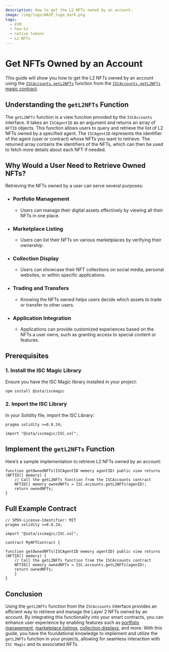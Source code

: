 ```yaml
---
description: How to get the L2 NFTs owned by an account.
image: /img/logo/WASP_logo_dark.png
tags:
  - EVM
  - how-to
  - native tokens
  - L2 NFTs
---
```


# Get NFTs Owned by an Account

This guide will show you how to get the L2 NFTs owned by an account using the [`ISCAccounts.getL2NFTs`](../../../reference/magic-contract/ISCAccounts.md#getl2nfts) function from the [`ISCAccounts.getL2NFTs`](../../../reference/magic-contract/ISCAccounts.md) [magic contract](../../../reference/magic-contract/introduction.md).

<GetNftMetadata />

## Understanding the `getL2NFTs` Function

The `getL2NFTs` function is a view function provided by the `ISCAccounts` interface. It takes an `ISCAgentID` as an argument and returns an array of `NFTID` objects. This function allows users to query and retrieve the list of L2 NFTs owned by a specified agent. The `ISCAgentID` represents the identifier of the agent (user or contract) whose NFTs you want to retrieve. The returned array contains the identifiers of the NFTs, which can then be used to fetch more details about each NFT if needed.

## Why Would a User Need to Retrieve Owned NFTs?

Retrieving the NFTs owned by a user can serve several purposes:

- ### Portfolio Management

  - Users can manage their digital assets effectively by viewing all their NFTs in one place.

- ### Marketplace Listing

  - Users can list their NFTs on various marketplaces by verifying their ownership.

- ### Collection Display

  - Users can showcase their NFT collections on social media, personal websites, or within specific applications.

- ### Trading and Transfers

  - Knowing the NFTs owned helps users decide which assets to trade or transfer to other users.

- ### Application Integration

  - Applications can provide customized experiences based on the NFTs a user owns, such as granting access to special content or features.

## Prerequisites

### 1. Install the ISC Magic Library

   Ensure you have the ISC Magic library installed in your project:

   ```bash
   npm install @iota/iscmagic
   ```

### 2. Import the ISC Library

   In your Solidity file, import the ISC Library:

   ```solidity
   pragma solidity >=0.8.24;

   import "@iota/iscmagic/ISC.sol";
   ```

## Implement the `getL2NFTs` Function

Here’s a sample implementation to retrieve L2 NFTs owned by an account:

```solidity
function getOwnedNFTs(ISCAgentID memory agentID) public view returns (NFTID[] memory) {
    // Call the getL2NFTs function from the ISCAccounts contract
    NFTID[] memory ownedNFTs = ISC.accounts.getL2NFTs(agenID);
    return ownedNFTs;
}
```

## Full Example Contract

```solidity
// SPDX-License-Identifier: MIT
pragma solidity >=0.8.24;

import "@iota/iscmagic/ISC.sol";

contract MyNFTContract {

function getOwnedNFTs(ISCAgentID memory agentID) public view returns (NFTID[] memory) {
    // Call the getL2NFTs function from the ISCAccounts contract
    NFTID[] memory ownedNFTs = ISC.accounts.getL2NFTs(agenID);
    return ownedNFTs;
    }
}
```
## Conclusion

Using the `getL2NFTs` function from the `ISCAccounts` interface provides an efficient way to retrieve and manage the Layer 2 NFTs owned by an account. By integrating this functionality into your smart contracts, you can enhance user experience by enabling features such as [portfolio management](#portfolio-management), [marketplace listings](#marketplace-listing), [collection displays](#collection-display), and more. With this guide, you have the foundational knowledge to implement and utilize the `getL2NFTs` function in your projects, allowing for seamless interaction with `ISC Magic` and its associated NFTs.